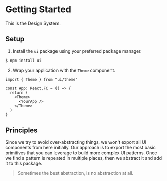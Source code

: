 
<Meta title="Getting Started" />

# Getting Started

This is the Design System.

## Setup

1.  Install the `ui` package using your preferred package manager.

```sh
$ npm install ui
```

2.  Wrap your application with the `Theme` component.

```tsx
import { Theme } from "ui/theme"

const App: React.FC = () => {
  return (
    <Theme>
      <YourApp />
    </Theme>
  )
}
```

## Principles

Since we try to avoid over-abstracting things, we won't export all UI components
from here initially. Our approach is to export the most basic primitives that
you can leverage to build more complex UI patterns. Once we find a pattern is
repeated in multiple places, then we abstract it and add it to this package.

> Sometimes the best abstraction, is no abstraction at all.
